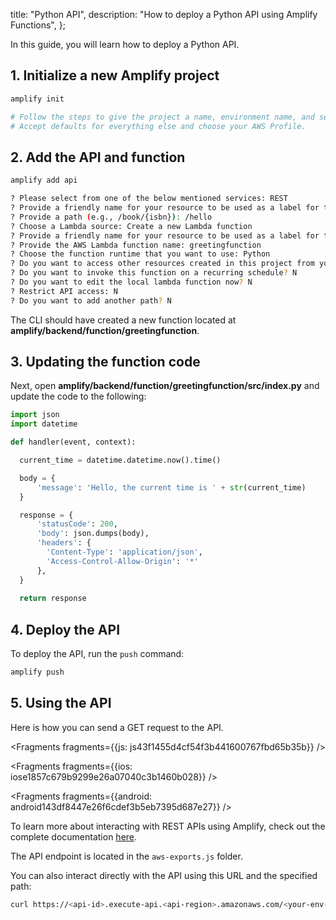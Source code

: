   title: "Python API",
  description: "How to deploy a Python API using Amplify Functions",
};



In this guide, you will learn how to deploy a Python API.

## 1. Initialize a new Amplify project

```sh
amplify init

# Follow the steps to give the project a name, environment name, and set the default text editor.
# Accept defaults for everything else and choose your AWS Profile.
```

## 2. Add the API and function

```sh
amplify add api

? Please select from one of the below mentioned services: REST
? Provide a friendly name for your resource to be used as a label for this category in the project: pythonapi
? Provide a path (e.g., /book/{isbn}): /hello
? Choose a Lambda source: Create a new Lambda function
? Provide a friendly name for your resource to be used as a label for this category in the project: greetingfunction
? Provide the AWS Lambda function name: greetingfunction
? Choose the function runtime that you want to use: Python
? Do you want to access other resources created in this project from your Lambda function? N
? Do you want to invoke this function on a recurring schedule? N
? Do you want to edit the local lambda function now? N
? Restrict API access: N
? Do you want to add another path? N
```

The CLI should have created a new function located at **amplify/backend/function/greetingfunction**.

## 3. Updating the function code

Next, open  **amplify/backend/function/greetingfunction/src/index.py** and update the code to the following:

```python
import json
import datetime

def handler(event, context):

  current_time = datetime.datetime.now().time()

  body = {
      'message': 'Hello, the current time is ' + str(current_time)
  }

  response = {
      'statusCode': 200,
      'body': json.dumps(body),
      'headers': {
        'Content-Type': 'application/json',
        'Access-Control-Allow-Origin': '*'
      },
  }
  
  return response
```

## 4. Deploy the API

To deploy the API, run the `push` command:

```sh
amplify push
```

## 5. Using the API

Here is how you can send a GET request to the API.




<Fragments fragments={{js: js43f1455d4cf54f3b441600767fbd65b35b}} />



<Fragments fragments={{ios: iose1857c679b9299e26a07040c3b1460b028}} />



<Fragments fragments={{android: android143df8447e26f6cdef3b5eb7395d687e27}} />

To learn more about interacting with REST APIs using Amplify, check out the complete documentation [here](/lib//restapi/getting-started).

The API endpoint is located in the `aws-exports.js` folder.

You can also interact directly with the API using this URL and the specified path:

```sh
curl https://<api-id>.execute-api.<api-region>.amazonaws.com/<your-env-name>/hello
```
